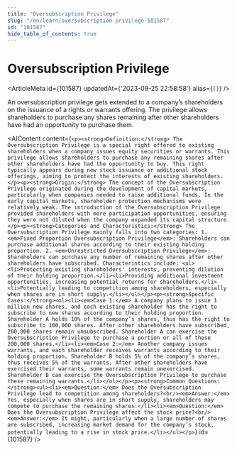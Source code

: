 ```yaml
---
title: "Oversubscription Privilege"
slug: "/en/learn/oversubscription-privilege-101587"
id: "101587"
hide_table_of_contents: true
---
```



# Oversubscription Privilege

<ArticleMeta id={101587} updatedAt={'2023-09-25 22:58:58'} alias={`[]`} />
<div className='border-solid border-b border-t-0 my-4 border-[var(--ifm-color-gray-300)]' />

An oversubscription privilege gets extended to a company’s shareholders on the issuance of a rights or warrants offering. The privilege allows shareholders to purchase any shares remaining after other shareholders have had an opportunity to purchase them.

<AIContent content={`<p><strong>Definition:</strong> The Oversubscription Privilege is a special right offered to existing shareholders when a company issues equity securities or warrants. This privilege allows shareholders to purchase any remaining shares after other shareholders have had the opportunity to buy. This right typically appears during new stock issuance or additional stock offerings, aiming to protect the interests of existing shareholders.</p><p><strong>Origin:</strong> The concept of the Oversubscription Privilege originated during the development of capital markets, particularly when companies needed to raise additional funds. In the early capital markets, shareholder protection mechanisms were relatively weak. The introduction of the Oversubscription Privilege provided shareholders with more participation opportunities, ensuring they were not diluted when the company expanded its capital structure.</p><p><strong>Categories and Characteristics:</strong> The Oversubscription Privilege mainly falls into two categories: 1. <em>Fixed Proportion Oversubscription Privilege</em>: Shareholders can purchase additional shares according to their existing holding proportion. 2. <em>Unrestricted Oversubscription Privilege</em>: Shareholders can purchase any number of remaining shares after other shareholders have subscribed. Characteristics include: <ul><li>Protecting existing shareholders' interests, preventing dilution of their holding proportion.</li><li>Providing additional investment opportunities, increasing potential returns for shareholders.</li><li>Potentially leading to competition among shareholders, especially when shares are in short supply.</li></ul></p><p><strong>Specific Cases:</strong><ol><li><em>Case 1:</em> A company plans to issue 1 million new shares, and each existing shareholder has the right to subscribe to new shares according to their holding proportion. Shareholder A holds 10% of the company’s shares, thus has the right to subscribe to 100,000 shares. After other shareholders have subscribed, 200,000 shares remain unsubscribed. Shareholder A can exercise the Oversubscription Privilege to purchase a portion or all of these 200,000 shares.</li><li><em>Case 2:</em> Another company issues warrants, and each shareholder receives warrants according to their holding proportion. Shareholder B holds 5% of the company’s shares, thus receives 5% of the warrants. After other shareholders have exercised their warrants, some warrants remain unexercised. Shareholder B can exercise the Oversubscription Privilege to purchase these remaining warrants.</li></ol></p><p><strong>Common Questions:</strong><ul><li><em>Question:</em> Does the Oversubscription Privilege lead to competition among shareholders?<br/><em>Answer:</em> Yes, especially when shares are in short supply, shareholders may compete to purchase the remaining shares.</li><li><em>Question:</em> Does the Oversubscription Privilege affect the stock price?<br/><em>Answer:</em> It might, particularly when a large number of shares are subscribed, increasing market demand for the company’s stock, potentially leading to a rise in stock price.</li></ul></p>`} id={101587} />
